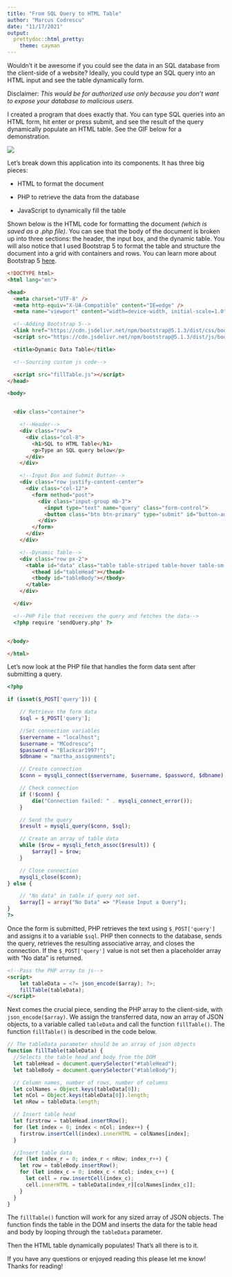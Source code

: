 ```yaml
---
title: "From SQL Query to HTML Table"
author: "Marcus Codrescu"
date: "11/17/2021"
output: 
  prettydoc::html_pretty:
    theme: cayman
---
```


Wouldn't it be awesome if you could see the data in an SQL database from the client-side of a website? Ideally, you could type an SQL query into an HTML input and see the table dynamically form.

Disclaimer: *This would be for authorized use only because you don't want to expose your database to malicious users.*

I created a program that does exactly that. You can type SQL queries into an HTML form, hit enter or press submit, and see the result of the query dynamically populate an HTML table. See the GIF below for a demonstration.

![](Demonstration-of-PHP-to-HTML-Table-GIF.gif){style="display:block; margin-left:auto; margin-right:auto;"}

Let's break down this application into its components. It has three big pieces:

-   HTML to format the document

-   PHP to retrieve the data from the database

-   JavaScript to dynamically fill the table

Shown below is the HTML code for formatting the document *(which is saved as a .php file)*. You can see that the body of the document is broken up into three sections: the header, the input box, and the dynamic table. You will also notice that I used Bootstrap 5 to format the table and structure the document into a grid with containers and rows. You can learn more about Bootstrap 5 [here](https://getbootstrap.com/docs/5.0/getting-started/introduction/).

```html
<!DOCTYPE html>
<html lang="en">

<head>
  <meta charset="UTF-8" />
  <meta http-equiv="X-UA-Compatible" content="IE=edge" />
  <meta name="viewport" content="width=device-width, initial-scale=1.0" />

  <!--Adding Bootstrap 5-->
  <link href="https://cdn.jsdelivr.net/npm/bootstrap@5.1.3/dist/css/bootstrap.min.css" rel="stylesheet" integrity="sha384-1BmE4kWBq78iYhFldvKuhfTAU6auU8tT94WrHftjDbrCEXSU1oBoqyl2QvZ6jIW3" crossorigin="anonymous" />
  <script src="https://cdn.jsdelivr.net/npm/bootstrap@5.1.3/dist/js/bootstrap.bundle.min.js" integrity="sha384-ka7Sk0Gln4gmtz2MlQnikT1wXgYsOg+OMhuP+IlRH9sENBO0LRn5q+8nbTov4+1p" crossorigin="anonymous"></script>

  <title>Dynamic Data Table</title>

  <!--Sourcing custom js code-->

  <script src="fillTable.js"></script>
</head>

<body>


  <div class="container">

    <!--Header-->
    <div class="row">
      <div class="col-8">
        <h1>SQL to HTML Table</h1>
        <p>Type an SQL query below</p>
      </div>
    </div>

    <!--Input Box and Submit Button-->
    <div class="row justify-content-center">
      <div class="col-12">
        <form method="post">
          <div class="input-group mb-3">
            <input type="text" name="query" class="form-control">
            <button class="btn btn-primary" type="submit" id="button-addon2">Submit</button>
          </div>
        </form>
      </div>
    </div>

    <!--Dynamic Table-->
    <div class="row px-2">
      <table id="data" class="table table-striped table-hover table-sm text-center">
        <thead id="tableHead"></thead>
        <tbody id="tableBody"></tbody>
      </table>
    </div>

  </div>

  <!--PHP File that receives the query and fetches the data-->
  <?php require 'sendQuery.php' ?>


</body>

</html>

```

Let's now look at the PHP file that handles the form data sent after submitting a query.

```php
<?php

if (isset($_POST['query'])) {

    // Retrieve the form data
    $sql = $_POST['query'];

    //Set connection variables
    $servername = "localhost";
    $username = "MCodrescu";
    $password = "Blackcar1997!";
    $dbname = "martha_assignments";

    // Create connection
    $conn = mysqli_connect($servername, $username, $password, $dbname);

    // Check connection
    if (!$conn) {
        die("Connection failed: " . mysqli_connect_error());
    }

    // Send the query
    $result = mysqli_query($conn, $sql);

    // Create an array of table data
    while ($row = mysqli_fetch_assoc($result)) {
        $array[] = $row;
    }

    // Close connection
    mysqli_close($conn);
} else {

    // "No data" in table if query not set.
    $array[] = array("No Data" => "Please Input a Query");
}
?>
```

Once the form is submitted, PHP retrieves the text using `$_POST['query']` and assigns it to a variable `$sql`. PHP then connects to the database, sends the query, retrieves the resulting associative array, and closes the connection. If the `$_POST['query']` value is not set then a placeholder array with "No data" is returned.

```html
<!--Pass the PHP array to js-->
<script>
    let tableData = <?= json_encode($array); ?>;
    fillTable(tableData);
</script>
```

Next comes the crucial piece, sending the PHP array to the client-side, with `json_encode($array)`. We assign the transferred data, now an array of JSON objects, to a variable called `tableData` and call the function `fillTable()`. The function `fillTable()` is described in the code below.

```javascript
// The tableData parameter should be an array of json objects
function fillTable(tableData) {
  //Selects the table head and body from the DOM
  let tableHead = document.querySelector("#tableHead");
  let tableBody = document.querySelector("#tableBody");

  // Column names, number of rows, number of columns
  let colNames = Object.keys(tableData[0]);
  let nCol = Object.keys(tableData[0]).length;
  let nRow = tableData.length;

  // Insert table head
  let firstrow = tableHead.insertRow();
  for (let index = 0; index < nCol; index++) {
    firstrow.insertCell(index).innerHTML = colNames[index];
  }

  //Insert table data
  for (let index_r = 0; index_r < nRow; index_r++) {
    let row = tableBody.insertRow();
    for (let index_c = 0; index_c < nCol; index_c++) {
      let cell = row.insertCell(index_c);
      cell.innerHTML = tableData[index_r][colNames[index_c]];
    }
  }
}

```

The `fillTable()` function will work for any sized array of JSON objects. The function finds the table in the DOM and inserts the data for the table head and body by looping through the `tableData` parameter.

Then the HTML table dynamically populates! That's all there is to it.

If you have any questions or enjoyed reading this please let me know! Thanks for reading!
